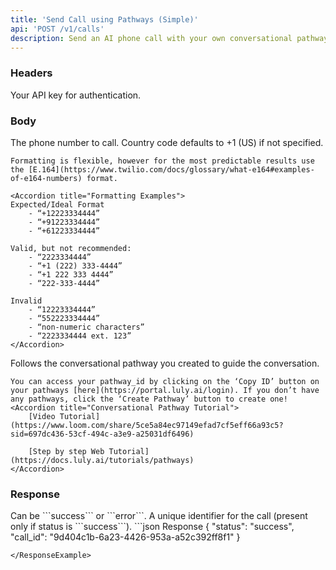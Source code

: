 ```yaml
---
title: 'Send Call using Pathways (Simple)'
api: 'POST /v1/calls'
description: Send an AI phone call with your own conversational pathway agent! <br/> Links - [Video Tutorial](https://www.twilio.com/docs/glossary/what-e164#examples-of-e164-numbers) | [Step-by-step web tutorial](https://docs.luly.ai/tutorials/pathways)
---
```


### Headers

<ParamField header="authorization" type="string" required={true}>
    Your API key for authentication.
</ParamField>



### Body

<ParamField body="phone_number" type="string" required={true}>
    The phone number to call. Country code defaults to +1 (US) if not specified.

    Formatting is flexible, however for the most predictable results use the [E.164](https://www.twilio.com/docs/glossary/what-e164#examples-of-e164-numbers) format.

    <Accordion title="Formatting Examples">
    Expected/Ideal Format
        - “+12223334444”
        - “+91223334444”
        - “+61223334444”
        
    Valid, but not recommended:
        - “2223334444”
        - “+1 (222) 333-4444”
        - “+1 222 333 4444”
        - “222-333-4444”

    Invalid
        - “12223334444”
        - “552223334444”
        - “non-numeric characters”
        - “2223334444 ext. 123”
    </Accordion>
</ParamField>

<ParamField body="pathway_id" type="string" required={true}>
    Follows the conversational pathway you created to guide the conversation.

    You can access your pathway_id by clicking on the ‘Copy ID’ button on your pathways [here](https://portal.luly.ai/login). If you don’t have any pathways, click the ‘Create Pathway’ button to create one!
    <Accordion title="Conversational Pathway Tutorial">
        [Video Tutorial](https://www.loom.com/share/5ce5a84ec97149efad7cf5eff66a93c5?sid=697dc436-53cf-494c-a3e9-a25031df6496)

        [Step by step Web Tutorial](https://docs.luly.ai/tutorials/pathways)
    </Accordion>
</ParamField>

### Response

<ResponseField name="status" type="string">
    Can be ```success``` or ```error```.
</ResponseField>

<ResponseField name="call_id" type="string">
    A unique identifier for the call (present only if status is ```success```).
</ResponseField>

<ResponseExample>
```json Response
{
  "status": "success",
  "call_id": "9d404c1b-6a23-4426-953a-a52c392ff8f1"
}

```
</ResponseExample>